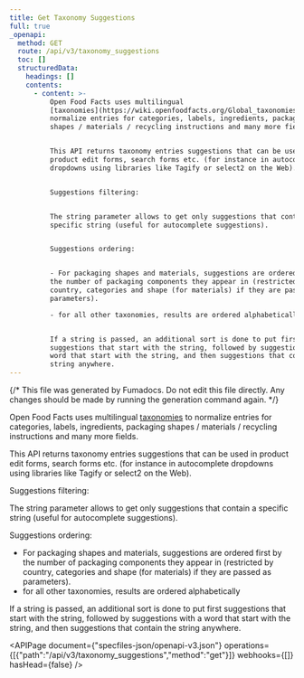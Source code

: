 ```yaml
---
title: Get Taxonomy Suggestions
full: true
_openapi:
  method: GET
  route: /api/v3/taxonomy_suggestions
  toc: []
  structuredData:
    headings: []
    contents:
      - content: >-
          Open Food Facts uses multilingual
          [taxonomies](https://wiki.openfoodfacts.org/Global_taxonomies) to
          normalize entries for categories, labels, ingredients, packaging
          shapes / materials / recycling instructions and many more fields.


          This API returns taxonomy entries suggestions that can be used in
          product edit forms, search forms etc. (for instance in autocomplete
          dropdowns using libraries like Tagify or select2 on the Web).


          Suggestions filtering:


          The string parameter allows to get only suggestions that contain a
          specific string (useful for autocomplete suggestions).


          Suggestions ordering:


          - For packaging shapes and materials, suggestions are ordered first by
          the number of packaging components they appear in (restricted by
          country, categories and shape (for materials) if they are passed as
          parameters).

          - for all other taxonomies, results are ordered alphabetically


          If a string is passed, an additional sort is done to put first
          suggestions that start with the string, followed by suggestions with a
          word that start with the string, and then suggestions that contain the
          string anywhere.
---
```


{/* This file was generated by Fumadocs. Do not edit this file directly. Any changes should be made by running the generation command again. */}

Open Food Facts uses multilingual [taxonomies](https://wiki.openfoodfacts.org/Global_taxonomies) to normalize entries for categories, labels, ingredients, packaging shapes / materials / recycling instructions and many more fields.

This API returns taxonomy entries suggestions that can be used in product edit forms, search forms etc. (for instance in autocomplete dropdowns using libraries like Tagify or select2 on the Web).

Suggestions filtering:

The string parameter allows to get only suggestions that contain a specific string (useful for autocomplete suggestions).

Suggestions ordering:

- For packaging shapes and materials, suggestions are ordered first by the number of packaging components they appear in (restricted by country, categories and shape (for materials) if they are passed as parameters).
- for all other taxonomies, results are ordered alphabetically

If a string is passed, an additional sort is done to put first suggestions that start with the string, followed by suggestions with a word that start with the string, and then suggestions that contain the string anywhere.

<APIPage document={"specfiles-json/openapi-v3.json"} operations={[{"path":"/api/v3/taxonomy_suggestions","method":"get"}]} webhooks={[]} hasHead={false} />
